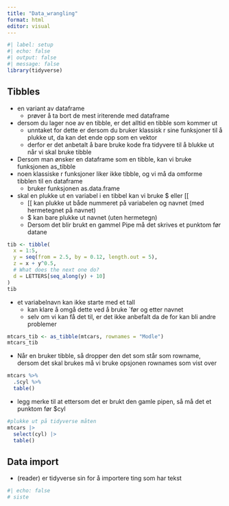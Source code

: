 ```yaml
---
title: "Data_wrangling"
format: html
editor: visual
---
```


```r
#| label: setup
#| echo: false
#| output: false
#| message: false
library(tidyverse)
```

## Tibbles

-   en variant av dataframe
    -   prøver å ta bort de mest iriterende med dataframe
-   dersom du lager noe av en tibble, er det alltid en tibble som kommer ut
    -   unntaket for dette er dersom du bruker klassisk r sine funksjoner til å plukke ut, da kan det ende opp som en vektor
    -   derfor er det anbetalt å bare bruke kode fra tidyvere til å blukke ut når vi skal bruke tibble
-   Dersom man ønsker en dataframe som en tibble, kan vi bruke funksjonen as_tibble
-   noen klassiske r funksjoner liker ikke tibble, og vi må da omforme tibblen til en dataframe
    -   bruker funksjonen as.data.frame
-   skal en plukke ut en variabel i en tibbel kan vi bruke \$ eller \[\[
    -   \[\[ kan plukke ut både nummeret på variabelen og navnet (med hermetegnet på navnet)
    -   \$ kan bare plukke ut navnet (uten hermetegn)
    -   Dersom det blir brukt en gammel Pipe må det skrives et punktom før datane

```r
tib <- tibble(
  x = 1:5,
  y = seq(from = 2.5, by = 0.12, length.out = 5),
  z = x + y^0.5,
  # What does the next one do?
  d = LETTERS[seq_along(y) + 10]
)
tib
```

-   et variabelnavn kan ikke starte med et tall
    -   kan klare å omgå dette ved å bruke \`før og etter navnet
    -   selv om vi kan få det til, er det ikke anbefalt da de for kan bli andre problemer

```r
mtcars_tib <- as_tibble(mtcars, rownames = "Modle")
mtcars_tib
```

-   Når en bruker tibble, så dropper den det som står som rowname, dersom det skal brukes må vi bruke opsjonen rownames som vist over

```r
mtcars %>%
  .$cyl %>% 
  table()
```

-   legg merke til at ettersom det er brukt den gamle pipen, så må det et punktom før \$cyl

```r
#plukke ut på tidyverse måten
mtcars |>
  select(cyl) |>
  table()
```

## Data import

-   (reader) er tidyverse sin for å importere ting som har tekst

```r
#| echo: false
# siste
```
